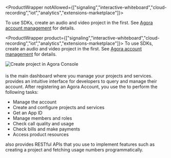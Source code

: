 <ProductWrapper notAllowed={["signaling","interactive-whiteboard","cloud-recording","iot","analytics","extensions-marketplace"]}>

To use <Vg k="COMPANY" /> SDKs, create an audio and video project in the <Vg k="CONSOLE" /> first. See [Agora account management](../get-started/manage-agora-account) for details.

</ProductWrapper>

<ProductWrapper product={["signaling","interactive-whiteboard","cloud-recording","iot","analytics","extensions-marketplace"]}>
To use <Vg k="COMPANY" /> SDKs, create an audio and video project in the <Vg k="CONSOLE" /> first. See [Agora account management](../reference/manage-agora-account) for details.
</ProductWrapper>

![Create project in Agora Console](/images/common/create-project.png)

#### <Vg k="CONSOLE" />

<Link to="{{Global.AGORA_CONSOLE_URL}}"><Vg k="CONSOLE" /></Link> is the main dashboard where you manage your <Vg k="COMPANY" /> projects and services. <Vg k="CONSOLE" /> provides an intuitive interface for developers to query and manage their <Vg k="COMPANY" /> account. After registering an <Link to="{{Global.AGORA_CONSOLE_URL}}">Agora Account</Link>, you use the <Vg k="CONSOLE" /> to perform the following tasks:

-   Manage the account
-   Create and configure <Vg k="COMPANY" /> projects and services
-   Get an App ID
-   Manage members and roles
-   Check call quality and usage
-   Check bills and make payments
-   Access product resources

<Vg k="COMPANY" /> also provides RESTful APIs that you use to implement features such as creating a project and fetching usage numbers programmatically.